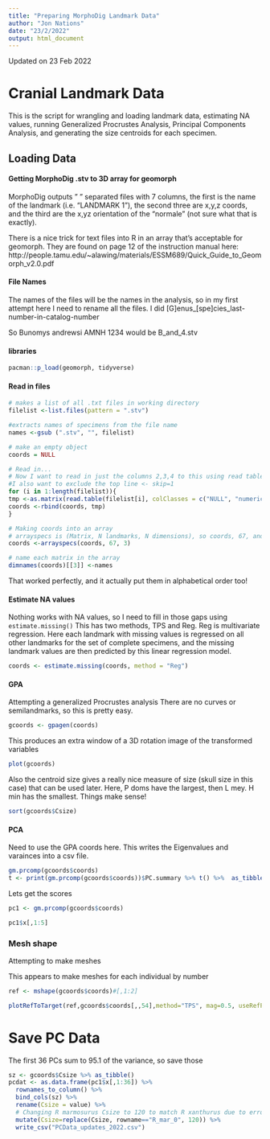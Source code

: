 ```yaml
---
title: "Preparing MorphoDig Landmark Data"
author: "Jon Nations"
date: "23/2/2022"
output: html_document
---
```

Updated on 23 Feb 2022

# Cranial Landmark Data
This is the script for wrangling and loading landmark data, estimating NA values, running Generalized Procrustes Analysis, Principal Components Analysis, and generating the size centroids for each specimen.

## Loading Data

#### Getting MorphoDig .stv to 3D array for geomorph
MorphoDig outputs " " separated files with 7 columns, the first is the name of the landmark (i.e. "LANDMARK 1"), the second three are x,y,z coords, and the third are the x,yz orientation of the "normale" (not sure what that is exactly). 

There is a nice trick for text files into R in an array that's acceptable for geomorph. They are found on page 12 of the instruction manual here: http://people.tamu.edu/~alawing/materials/ESSM689/Quick_Guide_to_Geomorph_v2.0.pdf


#### File Names
The names of the files will be the names in the analysis, so in my first attempt here I need to rename all the files. I did [G]enus_[spe]cies_last-number-in-catalog-number

So Bunomys andrewsi AMNH 1234 would be B_and_4.stv


#### libraries
```r
pacman::p_load(geomorph, tidyverse)
```


#### Read in files 

```r
# makes a list of all .txt files in working directory
filelist <-list.files(pattern = ".stv")

#extracts names of specimens from the file name
names <-gsub (".stv", "", filelist) 

# make an empty object
coords = NULL 

# Read in...
# Now I want to read in just the columns 2,3,4 to this using read table <- colClass
#I also want to exclude the top line <- skip=1
for (i in 1:length(filelist)){
tmp <-as.matrix(read.table(filelist[i], colClasses = c("NULL", "numeric", "numeric", "numeric", "NULL", "NULL"), skip = 1))
coords <-rbind(coords, tmp)
}

# Making coords into an array
# arrayspecs is (Matrix, N landmarks, N dimensions), so coords, 67, and 3 this time.
coords <-arrayspecs(coords, 67, 3)

# name each matrix in the array
dimnames(coords)[[3]] <-names
```

That worked perfectly, and it actually put them in alphabetical order too!

#### Estimate NA values

Nothing works with NA values, so I need to fill in those gaps using `estimate.missing()`
This has two methods, TPS and Reg. Reg is multivariate regression. Here each landmark with missing values is regressed on all other landmarks for the set of complete specimens, and the missing landmark values are then predicted by this linear regression model. 


```r
coords <- estimate.missing(coords, method = "Reg")
```


#### GPA

Attempting a generalized Procrustes analysis
There are no curves or semilandmarks, so this is pretty easy.
```r
gcoords <- gpagen(coords)
```
This produces an extra window of a 3D rotation image of the transformed variables
```r
plot(gcoords)
```

Also the centroid size gives a really nice measure of size (skull size in this case) that can be used later.
Here, P doms have the largest, then L mey. H min has the smallest. Things make sense!
```r
sort(gcoords$Csize)
```

#### PCA

Need to use the GPA coords here. This writes the Eigenvalues and varainces into a csv file.

```r
gm.prcomp(gcoords$coords)
t <- print(gm.prcomp(gcoords$coords))$PC.summary %>% t() %>%  as_tibble() %>% write_csv("Cranial_PCA_Eigen_Variance.csv")
```

Lets get the scores
```r
pc1 <- gm.prcomp(gcoords$coords)
```

```r
pc1$x[,1:5]
```

### Mesh shape

Attempting to make meshes

This appears to make meshes for each individual by number
```r
ref <- mshape(gcoords$coords)#[,1:2]

plotRefToTarget(ref,gcoords$coords[,,54],method="TPS", mag=0.5, useRefPts = T, axes = F)
```

# Save PC Data
The first 36 PCs sum to 95.1 of the variance, so save those
```r
sz <- gcoords$Csize %>% as_tibble()
pcdat <- as.data.frame(pc1$x[,1:36]) %>% 
  rownames_to_column() %>% 
  bind_cols(sz) %>%
  rename(Csize = value) %>% 
  # Changing R marmosurus Csize to 120 to match R xanthurus due to error in landmark scaling. These two species are often considered a single species, and have very similar cranial sizes.
  mutate(Csize=replace(Csize, rowname=="R_mar_0", 120)) %>% 
  write_csv("PCData_updates_2022.csv")
  
```
